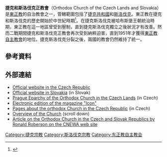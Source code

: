 {{expand|time=2016-10-28T02:04:09+00:00}}
'''捷克和斯洛伐克正教會'''（Orthodox Church of the Czech Lands and Slovakia）是[[東正教|東正教]]的自治教會之一，管轄範圍包括了[[捷克共和國|捷克共和國]]和[[斯洛伐克|斯洛伐克]]。東正教在捷克和斯洛伐克的歷史開始於中世紀時期<ref name="sailbyzant">{{cite book |last=Wells|first=Colin |date=2006|title=Sailing from Byzantium: How a Lost Empire Shaped the World|location=New York|publisher=Bantam Dell|isbn=9780553382730}}<!--|access-date=15 July 2015--></ref>。在捷克斯洛伐克被哈布斯堡王朝統治時期，東正教在這一地區曾受到壓制，直到捷克斯洛伐克獨立之後狀況才有改善。然而二戰期間捷克和斯洛伐克正教會再次受到納粹迫害，直到1951年才獲得[[東正教自主教會|東正教自主教會]]的地位。捷克斯洛伐克分裂之後，兩國的教會仍然維持了統一。
== 參考資料 ==
{{Reflist|30em}}
== 外部連結 ==
{{Commons category|Czech and Slovak Orthodox Church}}
*[http://www.pravoslavnacirkev.info/ Official website in the Czech Republic] {{Wayback|url=http://www.pravoslavnacirkev.info/ |date=20191225023706 }}
*[https://archive.is/20121204190348/http://www.orthodox.sk/ Official website in Slovakia] (in Slovak)
*[https://web.archive.org/web/20140714155140/http://pravoslavnacirkev.cz/ Prague Eparchy of the Orthodox Church in the Czech Lands] (in Czech)
*[http://www.ikonapress.info/ Electronic edition of the magazine "Icon"] {{Wayback|url=http://www.ikonapress.info/ |date=20210115164802 }}
*[http://www.orthodoxia.cz/ Pages about the orthodox Church in the Czech Republic] {{Wayback|url=http://www.orthodoxia.cz/ |date=20210202041635 }} (in Czech)
*[https://web.archive.org/web/20050208153834/http://www.czech.cz/index.php?section=1&menu=154 Overview of the Church] (scroll down)
*[http://www.cnewa.org/default.aspx?ID=26&pagetypeID=9&sitecode=HQ&pageno=1 Article on the Orthodox Church in the Czech and Slovak Republics by Ronald Roberson on the CNEWA web site] {{Wayback|url=http://www.cnewa.org/default.aspx?ID=26&pagetypeID=9&sitecode=HQ&pageno=1 |date=20190521145121 }}


{{正教会}}

[[Category:捷克宗教|Category:捷克宗教]]
[[Category:斯洛伐克宗教|Category:斯洛伐克宗教]]
[[Category:东正教自主教会|Category:东正教自主教会]]